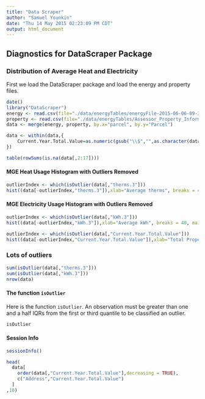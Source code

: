 ```yaml
---
title: "Data Scraper"
author: "Samuel Younkin"
date: "Thu 14 May 2015 02:23:09 PM CDT"
output: html_document
---
```


## Diagnostics for DataScraper Package

### Distribution of Average Heat and Electricity

First we load the DataScraper package and load the energy and property
files.
    
```r
date()
library("DataScraper")
energy <- read.csv(file="./data/energyTables/energyFile-2015-06-06-09-31-08.csv")
property <- read.csv(file="./data/energyTables/Assessor_Property_Information.csv")
data <- merge(energy, property, by.x="parcel", by.y="Parcel")
```

```r
data <- within(data,{
    Current.Year.Total.Value=as.numeric(gsub("\\$","",as.character(data[,"Current.Year.Total.Value"])))
})
```

```r
table(rowSums(is.na(data[,2:17])))
```

#### MGE Heat Usage Histogram with Outliers Removed

```r
outlierIndex <- which(isOutlier(data[,"therms.3"]))
hist((data[-outlierIndex,"therms.3"]),xlab="Average therms", breaks = 40, main = "Heat Usage (Outliers Removed)")
```

#### MGE Electricity Usage Histogram with Outliers Removed
```r
outlierIndex <- which(isOutlier(data[,"kWh.3"]))
hist((data[-outlierIndex,"kWh.3"]),xlab="Average kWh", breaks = 40, main = "Electricity Usage (Outliers Removed)")
```

```r
outlierIndex <- which(isOutlier(data[,"Current.Year.Total.Value"]))
hist((data[-outlierIndex,"Current.Year.Total.Value"]),xlab="Total Property Value", breaks = 30, main = "Total Property Value (Outliers Removed)")
```

### Lots of outliers

```r
sum(isOutlier(data[,"therms.3"]))
sum(isOutlier(data[,"kWh.3"]))
nrow(data)
```

#### The function `isOutlier`

Here is the function `isOutlier`.  An observation must be
greater than one and a half IQRs from the first or third quantile to
be classified an outlier.

```r
isOutlier
```

#### Session Info

```r
sessionInfo()
```

```r
head(
  data[
    order(data[,"Current.Year.Total.Value"],decreasing = TRUE),
    c("Address","Current.Year.Total.Value")
  ]
,10)
```
